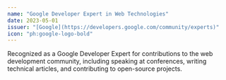 ```yaml
---
name: "Google Developer Expert in Web Technologies"
date: 2023-05-01
issuer: "[Google](https://developers.google.com/community/experts)"
icon: "ph:google-logo-bold"
---
```


Recognized as a Google Developer Expert for contributions to the web development community, including speaking at conferences, writing technical articles, and contributing to open-source projects.
